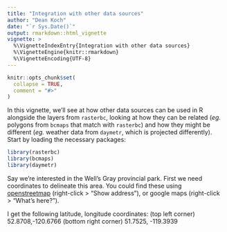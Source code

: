 ```yaml
---
title: "Integration with other data sources"
author: "Dean Koch"
date: "`r Sys.Date()`"
output: rmarkdown::html_vignette
vignette: >
  %\VignetteIndexEntry{Integration with other data sources}
  %\VignetteEngine{knitr::rmarkdown}
  %\VignetteEncoding{UTF-8}
---
```


```r
knitr::opts_chunk$set(
  collapse = TRUE,
  comment = "#>"
)
```

In this vignette, we'll see at how other data sources can be used in R alongside the layers from `rasterbc`, looking at how they can be related (*eg.* polygons from `bcmaps` that match with `rasterbc`) and how they might be different (*eg.* weather data from `daymetr`, which is projected differently). Start by loading the necessary packages:

```r
library(rasterbc)
library(bcmaps)
library(daymetr)
```

Say we're interested in the Well's Gray provincial park. First we need coordinates to delineate this area. You could find these using [openstreetmap](https://www.openstreetmap.org/) (right-click > "Show address"), or google maps (right-click > "What's here?"). 

I get the following latitude, longitude coordinates:
(top left corner) 52.8708,-120.6766
(bottom right corner) 51.7525, -119.3939
